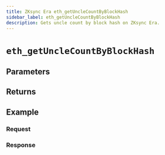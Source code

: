 ```yaml
---
title: ZKsync Era eth_getUncleCountByBlockHash
sidebar_label: eth_getUncleCountByBlockHash
description: Gets uncle count by block hash on ZKsync Era.
---
```




# `eth_getUncleCountByBlockHash`

<Description />

## Parameters


<Params />

## Returns


<Returns />

## Example


<Example />

### Request


<Request />

### Response


<Response />
